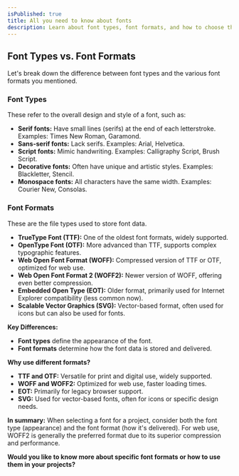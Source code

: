 ```yaml
---
isPublished: true
title: All you need to know about fonts
description: Learn about font types, font formats, and how to choose the right fonts for your projects.
---
```


## Font Types vs. Font Formats

Let's break down the difference between font types and the various font formats you mentioned.

### Font Types

These refer to the overall design and style of a font, such as:

- **Serif fonts:** Have small lines (serifs) at the end of each letterstroke. Examples: Times New Roman, Garamond.
- **Sans-serif fonts:** Lack serifs. Examples: Arial, Helvetica.
- **Script fonts:** Mimic handwriting. Examples: Calligraphy Script, Brush Script.
- **Decorative fonts:** Often have unique and artistic styles. Examples: Blackletter, Stencil.
- **Monospace fonts:** All characters have the same width. Examples: Courier New, Consolas.

### Font Formats

These are the file types used to store font data.

- **TrueType Font (TTF):** One of the oldest font formats, widely supported.
- **OpenType Font (OTF):** More advanced than TTF, supports complex typographic features.
- **Web Open Font Format (WOFF):** Compressed version of TTF or OTF, optimized for web use.
- **Web Open Font Format 2 (WOFF2):** Newer version of WOFF, offering even better compression.
- **Embedded Open Type (EOT):** Older format, primarily used for Internet Explorer compatibility (less common now).
- **Scalable Vector Graphics (SVG):** Vector-based format, often used for icons but can also be used for fonts.

**Key Differences:**

- **Font types** define the appearance of the font.
- **Font formats** determine how the font data is stored and delivered.

**Why use different formats?**

- **TTF and OTF:** Versatile for print and digital use, widely supported.
- **WOFF and WOFF2:** Optimized for web use, faster loading times.
- **EOT:** Primarily for legacy browser support.
- **SVG:** Used for vector-based fonts, often for icons or specific design needs.

**In summary:**
When selecting a font for a project, consider both the font type (appearance) and the font format (how it's delivered). For web use, WOFF2 is generally the preferred format due to its superior compression and performance.

**Would you like to know more about specific font formats or how to use them in your projects?**

